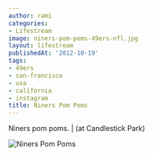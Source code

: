 ```yaml
---
author: rami
categories:
- Lifestream
image: niners-pom-poms-49ers-nfl.jpg
layout: lifestream
publishedAt: '2012-10-19'
tags:
- 49ers
- san-francisco
- usa
- california
- instagram
title: Niners Pom Poms
---
```


Niners pom poms. | (at Candlestick Park)

![Niners Pom Poms](/assets/images/content/lifestream/niners-pom-poms-49ers-nfl.jpg)

